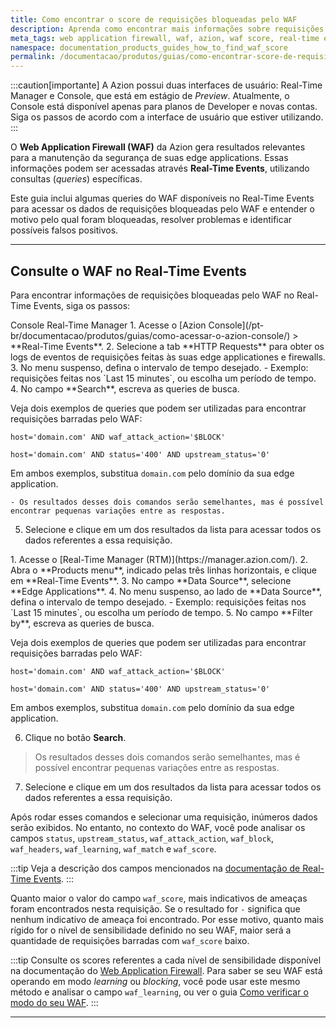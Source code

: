 ```yaml
---
title: Como encontrar o score de requisições bloqueadas pelo WAF
description: Aprenda como encontrar mais informações sobre requisições bloqueadas pelo WAF na Azion.
meta_tags: web application firewall, waf, azion, waf score, real-time events, edge firewall
namespace: documentation_products_guides_how_to_find_waf_score
permalink: /documentacao/produtos/guias/como-encontrar-score-de-requisicoes-bloqueadas-pelo-waf/
---
```



:::caution[importante]
A Azion possui duas interfaces de usuário: Real-Time Manager e Console, que está em estágio de *Preview*. Atualmente, o Console está disponível apenas para planos de Developer e novas contas. Siga os passos de acordo com a interface de usuário que estiver utilizando.
:::

O **Web Application Firewall (WAF)** da Azion gera resultados relevantes para a manutenção da segurança de suas edge applications. Essas informações podem ser acessadas através **Real-Time Events**, utilizando consultas (*queries*) específicas.

Este guia inclui algumas queries do WAF disponíveis no Real-Time Events para acessar os dados de requisições bloqueadas pelo WAF e entender o motivo pelo qual foram bloqueadas, resolver problemas e identificar possíveis falsos positivos.

<LinkButton link="/pt-br/documentacao/produtos/observe/real-time-events/" label="saiba mais sobre o Real-Time Events" severity="secondary" />

---

## Consulte o WAF no Real-Time Events

Para encontrar informações de requisições bloqueadas pelo WAF no Real-Time Events, siga os passos:

<Tabs client:visible>
    <Fragment slot="tab.console">Console</Fragment>
    <Fragment slot="tab.rtm">Real-Time Manager</Fragment>

<Fragment slot="panel.console">
1. Acesse o [Azion Console](/pt-br/documentacao/produtos/guias/como-acessar-o-azion-console/) > **Real-Time Events**.
2. Selecione a tab **HTTP Requests** para obter os logs de eventos de requisições feitas às suas edge applicationes e firewalls.
3. No menu suspenso, defina o intervalo de tempo desejado.
	- Exemplo: requisições feitas nos `Last 15 minutes`, ou escolha um período de tempo.
4. No campo **Search**, escreva as queries de busca.

Veja dois exemplos de queries que podem ser utilizadas para encontrar requisições barradas pelo WAF:

`host='domain.com' AND waf_attack_action='$BLOCK'`

`host='domain.com' AND status='400' AND upstream_status='0'`

Em ambos exemplos, substitua `domain.com` pelo domínio da sua edge application.

	- Os resultados desses dois comandos serão semelhantes, mas é possível encontrar pequenas variações entre as respostas.
5. Selecione e clique em um dos resultados da lista para acessar todos os dados referentes a essa requisição.
</Fragment>

<Fragment slot="panel.rtm">
1. Acesse o [Real-Time Manager (RTM)](https://manager.azion.com/).
2. Abra o **Products menu**, indicado pelas três linhas horizontais, e clique em **Real-Time Events**.
3. No campo **Data Source**, selecione **Edge Applications**.
4. No menu suspenso, ao lado de **Data Source**, defina o intervalo de tempo desejado.
	- Exemplo: requisições feitas nos `Last 15 minutes`, ou escolha um período de tempo.
5. No campo **Filter by**, escreva as queries de busca.

Veja dois exemplos de queries que podem ser utilizadas para encontrar requisições barradas pelo WAF:

`host='domain.com' AND waf_attack_action='$BLOCK'`

`host='domain.com' AND status='400' AND upstream_status='0'`

Em ambos exemplos, substitua `domain.com` pelo domínio da sua edge application.

6. Clique no botão **Search**.

> Os resultados desses dois comandos serão semelhantes, mas é possível encontrar pequenas variações entre as respostas.

7. Selecione e clique em um dos resultados da lista para acessar todos os dados referentes a essa requisição.
</Fragment>

</Tabs>

Após rodar esses comandos e selecionar uma requisição, inúmeros dados serão exibidos. No entanto, no contexto do WAF, você pode analisar os campos `status`, `upstream_status`, `waf_attack_action`, `waf_block`, `waf_headers`, `waf_learning`, `waf_match` e `waf_score`.

:::tip
Veja a descrição dos campos mencionados na [documentação de Real-Time Events](/pt-br/documentacao/produtos/observe/real-time-events/).
:::

Quanto maior o valor do campo `waf_score`, mais indicativos de ameaças foram encontrados nesta requisição. Se o resultado for `-` significa que nenhum indicativo de ameaça foi encontrado. Por esse motivo, quanto mais rígido for o nível de sensibilidade definido no seu WAF, maior será a quantidade de requisições barradas com `waf_score` baixo.

:::tip
Consulte os scores referentes a cada nível de sensibilidade disponível na documentação do [Web Application Firewall](/pt-br/documentacao/produtos/secure/edge-firewall/web-application-firewall/). Para saber se seu WAF está operando em modo *learning* ou *blocking*, você pode usar este mesmo método e analisar o campo `waf_learning`, ou ver o guia [Como verificar o modo do seu WAF](/pt-br/documentacao/produtos/guias/como-verificar-modo-do-seu-waf/).
:::

---

